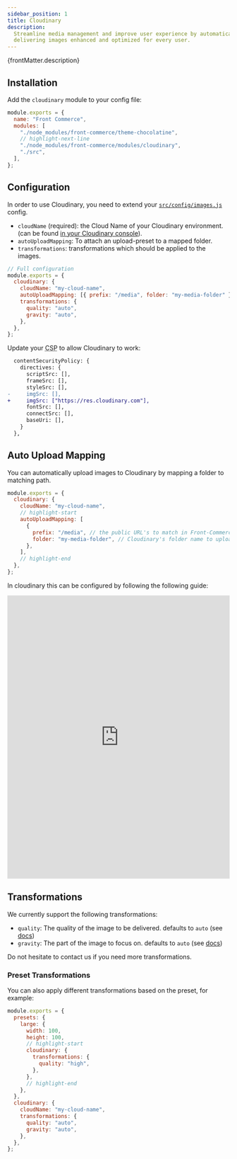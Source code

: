 ```yaml
---
sidebar_position: 1
title: Cloudinary
description:
  Streamline media management and improve user experience by automatically
  delivering images enhanced and optimized for every user.
---
```



<SinceVersion tag="2.20" />

<p>{frontMatter.description}</p>

## Installation

Add the `cloudinary` module to your config file:

```js title=".front-commerce.js"
module.exports = {
  name: "Front Commerce",
  modules: [
    "./node_modules/front-commerce/theme-chocolatine",
    // highlight-next-line
    "./node_modules/front-commerce/modules/cloudinary",
    "./src",
  ],
};
```

## Configuration

In order to use Cloudinary, you need to extend your
[`src/config/images.js`](/docs/reference/configurations#configimagesjs) config.

- `cloudName` (required): the Cloud Name of your Cloudinary environment. (can be
  found [in your Cloudinary console](https://console.cloudinary.com/console)).
- `autoUploadMapping`: To attach an upload-preset to a mapped folder.
- `transformations`: transformations which should be applied to the images.

```js title="src/config/images.js"
// Full configuration
module.exports = {
  cloudinary: {
    cloudName: "my-cloud-name",
    autoUploadMapping: [{ prefix: "/media", folder: "my-media-folder" }],
    transformations: {
      quality: "auto",
      gravity: "auto",
    },
  },
};
```

Update your <abbr title="Content Security Policy">CSP</abbr> to allow Cloudinary
to work:

```diff title="src/config/website.jss"
  contentSecurityPolicy: {
    directives: {
      scriptSrc: [],
      frameSrc: [],
      styleSrc: [],
-     imgSrc: [],
+     imgSrc: ["https://res.cloudinary.com"],
      fontSrc: [],
      connectSrc: [],
      baseUri: [],
    }
  },
```

## Auto Upload Mapping

You can automatically upload images to Cloudinary by mapping a folder to
matching path.

```js title="src/config/images.js"
module.exports = {
  cloudinary: {
    cloudName: "my-cloud-name",
    // highlight-start
    autoUploadMapping: [
      {
        prefix: "/media", // the public URL's to match in Front-Commerce, for example /media would match `/media/image.jpg`
        folder: "my-media-folder", // Cloudinary's folder name to upload remote images to
      },
    ],
    // highlight-end
  },
};
```

In cloudinary this can be configured by following the following guide:

<iframe
  src="https://scribehow.com/embed/Cloudinary__Auto_Upload_Mapping__don2zglETA6AUHheSjPTeA"
  width="100%"
  height="640"
  allowfullscreen
  frameborder="0"
></iframe>

## Transformations

We currently support the following transformations:

- `quality`: The quality of the image to be delivered. defaults to `auto` (see
  [docs](https://cloudinary.com/documentation/image_optimization#automatic_quality_selection_q_auto))
- `gravity`: The part of the image to focus on. defaults to `auto` (see
  [docs](https://cloudinary.com/documentation/resizing_and_cropping#control_gravity))

Do not hesitate to <ContactLink>contact us</ContactLink> if you need more
transformations.

### Preset Transformations

You can also apply different transformations based on the preset, for example:

```js title="src/config/images.js"
module.exports = {
  presets: {
    large: {
      width: 100,
      height: 100,
      // highlight-start
      cloudinary: {
        transformations: {
          quality: "high",
        },
      },
      // highlight-end
    },
  },
  cloudinary: {
    cloudName: "my-cloud-name",
    transformations: {
      quality: "auto",
      gravity: "auto",
    },
  },
};
```
